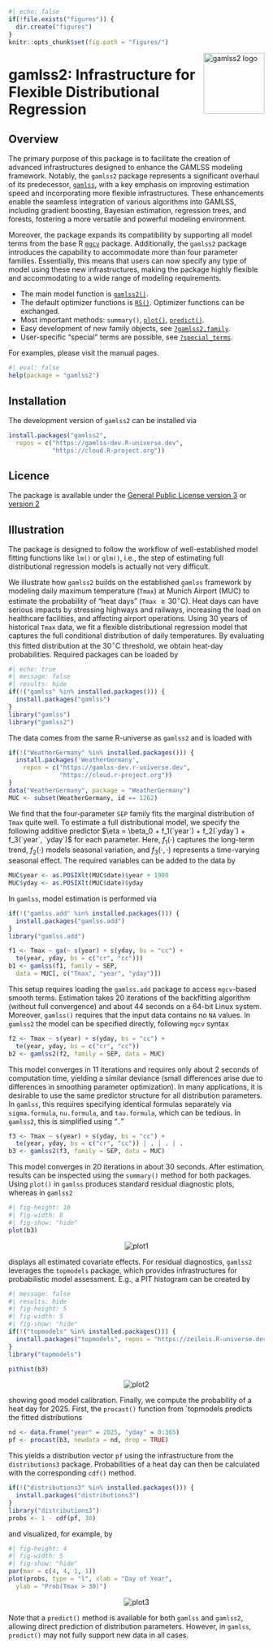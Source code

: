 <!-- README.md is generated from README.qmd via: quarto render README.qmd --to gfm -->

```r
#| echo: false
if(!file.exists("figures")) {
  dir.create("figures")
}
knitr::opts_chunk$set(fig.path = "figures/")
```

<img src="https://gamlss-dev.github.io/gamlss2/gamlss2.png" align="right" alt="gamlss2 logo" width="120" />

# gamlss2: Infrastructure for Flexible Distributional Regression

## Overview

The primary purpose of this package is to facilitate the creation of advanced infrastructures
designed to enhance the GAMLSS modeling framework. Notably, the `gamlss2` package represents a
significant overhaul of its predecessor, [`gamlss`](https://cran.r-project.org/package=gamlss),
with a key emphasis on improving estimation
speed and incorporating more flexible infrastructures. These enhancements enable the seamless
integration of various algorithms into GAMLSS, including gradient boosting, Bayesian estimation,
regression trees, and forests, fostering a more versatile and powerful modeling environment.

Moreover, the package expands its compatibility by supporting all model terms from the base
R [`mgcv`](https://cran.r-project.org/package=mgcv) package. Additionally, the `gamlss2` package
introduces the capability to accommodate more than four parameter families. Essentially, this
means that users can now specify any type of model using these new infrastructures, making the
package highly flexible and accommodating to a wide range of modeling requirements.

* The main model function is [`gamlss2()`](https://gamlss-dev.github.io/gamlss2/man/gamlss2.html).
* The default optimizer functions is [`RS()`](https://gamlss-dev.github.io/gamlss2/man/RS_CG.html). Optimizer functions can be exchanged.
* Most important methods: `summary()`, [`plot()`](https://gamlss-dev.github.io/gamlss2/man/plots.html), [`predict()`](https://gamlss-dev.github.io/gamlss2/man/predict.gamlss2.html).
* Easy development of new family objects, see [`?gamlss2,family`](https://gamlss-dev.github.io/gamlss2/man/gamlss2.family.html).
* User-specific "special" terms are possible, see [`?special_terms`](https://gamlss-dev.github.io/gamlss2/man/special_terms.html).

For examples, please visit the manual pages.

```r
#| eval: false
help(package = "gamlss2")
```

## Installation

The development version of `gamlss2` can be installed via

```r
install.packages("gamlss2",
  repos = c("https://gamlss-dev.R-universe.dev",
            "https://cloud.R-project.org"))
```

## Licence

The package is available under the
[General Public License version 3](https://www.gnu.org/licenses/gpl-3.0.html)
or [version 2](https://www.gnu.org/licenses/old-licenses/gpl-2.0.html)

## Illustration

The package is designed to follow the workflow of well-established model fitting functions
like `lm()` or `glm()`, i.e., the step of estimating full distributional regression models
is actually not very difficult.

We illustrate how `gamlss2` builds on the established `gamlss` framework by 
modeling daily maximum temperature (`Tmax`) at Munich Airport (MUC) to estimate
the probability of "heat days" (`Tmax` $\geq 30^\circ\text{C}$).
Heat days can have serious impacts by stressing highways and railways, increasing the
load on healthcare facilities, and affecting airport operations.
Using 30 years of historical `Tmax` data, we fit a flexible distributional
regression model that captures the full conditional distribution of daily temperatures. 
By evaluating this fitted distribution at the $30^\circ\text{C}$ threshold, we obtain
heat-day probabilities. Required packages can be loaded by

```r
#| echo: true
#| message: false
#| results: hide
if(!("gamlss" %in% installed.packages())) {
  install.packages("gamlss")
}
library("gamlss")
library("gamlss2")
```

The data comes from the same R-universe as `gamlss2` and is loaded with

```r
if(!("WeatherGermany" %in% installed.packages())) {
  install.packages('WeatherGermany',
    repos = c("https://gamlss-dev.r-universe.dev",
              "https://cloud.r-project.org"))
}
data("WeatherGermany", package = "WeatherGermany")
MUC <- subset(WeatherGermany, id == 1262)
```

We find that the four-parameter `SEP` family fits the marginal distribution of `Tmax`
quite well. To estimate a full distributional model, we specify the following additive predictor
$\eta = \beta_0 + f_1(`year`) + f_2(`yday`) + f_3(`year`, `yday`)$
for each parameter. Here, $f_1( \cdot )$ captures the long-term trend, $f_2( \cdot )$ models
seasonal variation, and $f_3( \cdot, \cdot )$ represents a time-varying seasonal effect.
The required variables can be added to the data by

```r
MUC$year <- as.POSIXlt(MUC$date)$year + 1900
MUC$yday <- as.POSIXlt(MUC$date)$yday
```

In `gamlss`, model estimation is performed via

```r
if(!("gamlss.add" %in% installed.packages())) {
  install.packages("gamlss.add")
}
library("gamlss.add")
```
```r
f1 <- Tmax ~ ga(~ s(year) + s(yday, bs = "cc") +
  te(year, yday, bs = c("cr", "cc")))
b1 <- gamlss(f1, family = SEP,
  data = MUC[, c("Tmax", "year", "yday")])
```

This setup requires loading the `gamlss.add` package to access `mgcv`-based
smooth terms. Estimation takes 20 iterations of the backfitting algorithm (without full convergence) 
and about 44 seconds on a 64-bit Linux system. Moreover, `gamlss()` requires that the
input data contains no `NA` values. In `gamlss2` the model can be
specified directly, following `mgcv` syntax

```r
f2 <- Tmax ~ s(year) + s(yday, bs = "cc") +
  te(year, yday, bs = c("cr", "cc"))
b2 <- gamlss2(f2, family = SEP, data = MUC)
```

This model converges in 11 iterations and requires only about 2 seconds of computation time, 
yielding a similar deviance (small differences arise due to differences in smoothing
parameter optimization). In many applications, it is desirable to use the same predictor
structure for all distribution parameters. In `gamlss`, this requires specifying
identical formulas separately via `sigma.formula`, `nu.formula`, and
`tau.formula`, which can be tedious. In `gamlss2`, this is simplified using "`.`"

```r
f3 <- Tmax ~ s(year) + s(yday, bs = "cc") +
  te(year, yday, bs = c("cr", "cc")) | . | . | .
b3 <- gamlss2(f3, family = SEP, data = MUC)
```

This model converges in 20 iterations in about 30 seconds. After estimation, results can be
inspected using the `summary()` method for both packages. Using `plot()` in
`gamlss` produces standard residual diagnostic plots, whereas in `gamlss2`

```r
#| fig-height: 10
#| fig-width: 8
#| fig-show: "hide"
plot(b3)
```

<p align="center">
  <img src="figures/gamlss2_plot-1.png" alt="plot1">
</p>

displays all estimated covariate effects. For residual diagnostics, `gamlss2` leverages
the `topmodels` package, which provides infrastructures for probabilistic model assessment.
E.g., a PIT histogram can be created by

```r
#| message: false
#| results: hide
#| fig-height: 5
#| fig-width: 5
#| fig-show: "hide"
if(!("topmodels" %in% installed.packages())) {
  install.packages("topmodels", repos = "https://zeileis.R-universe.dev")
}
library("topmodels")

pithist(b3)
```

<p align="center">
  <img src="figures/pithist-1.png" alt="plot2">
</p>

showing good model calibration. Finally, we compute the probability of a heat day for 2025.
First, the `procast()` function from `topmodels predicts the fitted distributions

```r
nd <- data.frame("year" = 2025, "yday" = 0:365)
pf <- procast(b3, newdata = nd, drop = TRUE)
```

This yields a distribution vector `pf` using the infrastructure from the
`distributions3` package. Probabilities of a heat day can then be calculated
with the corresponding `cdf()` method.

```r
if(!("distributions3" %in% installed.packages())) {
  install.packages("distributions3")
}
library("distributions3")
probs <- 1 - cdf(pf, 30)
```

and visualized, for example, by

```r
#| fig-height: 4
#| fig-width: 5
#| fig-show: "hide"
par(mar = c(4, 4, 1, 1))
plot(probs, type = "l", xlab = "Day of Year",
  ylab = "Prob(Tmax > 30)")
```

```{=html}
<p align="center">
  <img src="figures/probs-1.png" alt="plot3">
</p>
```

Note that a `predict()` method is available for both `gamlss` and `gamlss2`,
allowing direct prediction of distribution parameters. However, in `gamlss`,
`predict()` may not fully support new data in all cases.

